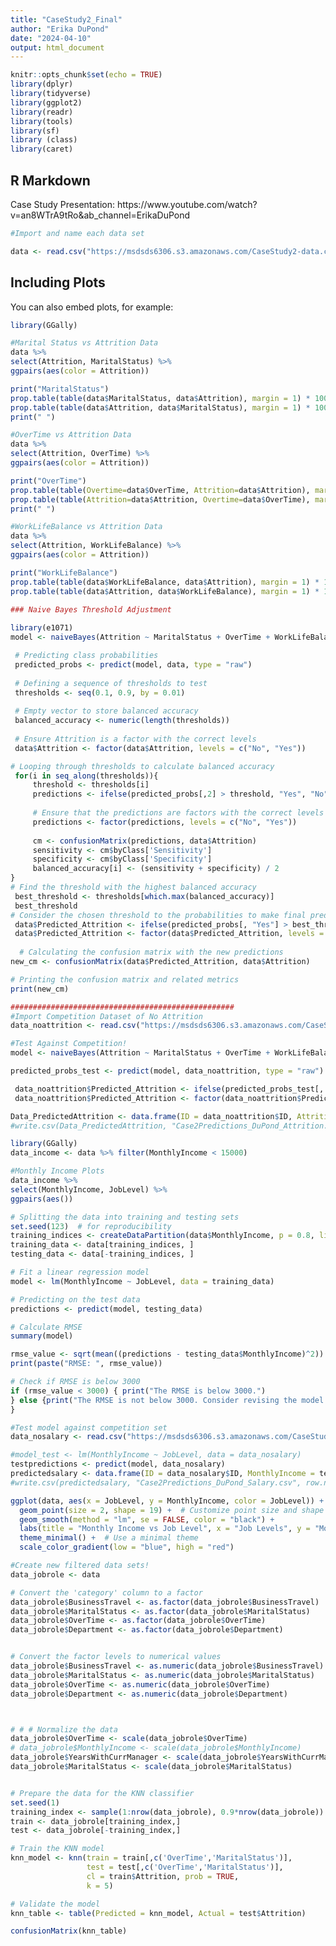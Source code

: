 ---
title: "CaseStudy2_Final"
author: "Erika DuPond"
date: "2024-04-10"
output: html_document
---

```{r setup, include=FALSE}
knitr::opts_chunk$set(echo = TRUE)
library(dplyr)
library(tidyverse)
library(ggplot2)
library(readr)
library(tools)
library(sf)
library (class)
library(caret)
```

## R Markdown

Case Study Presentation: https://www.youtube.com/watch?v=an8WTrA9tRo&ab_channel=ErikaDuPond

```{r employee data, message=FALSE}
#Import and name each data set

data <- read.csv("https://msdsds6306.s3.amazonaws.com/CaseStudy2-data.csv")
```

## Including Plots

You can also embed plots, for example:

```{r pressure, echo=FALSE}
library(GGally)

#Marital Status vs Attrition Data
data %>%
select(Attrition, MaritalStatus) %>%
ggpairs(aes(color = Attrition))

print("MaritalStatus")
prop.table(table(data$MaritalStatus, data$Attrition), margin = 1) * 100
prop.table(table(data$Attrition, data$MaritalStatus), margin = 1) * 100
print(" ")

#OverTime vs Attrition Data
data %>%
select(Attrition, OverTime) %>%
ggpairs(aes(color = Attrition))

print("OverTime")
prop.table(table(Overtime=data$OverTime, Attrition=data$Attrition), margin = 1) * 100
prop.table(table(Attrition=data$Attrition, Overtime=data$OverTime), margin = 1) * 100
print(" ")

#WorkLifeBalance vs Attrition Data
data %>%
select(Attrition, WorkLifeBalance) %>%
ggpairs(aes(color = Attrition))

print("WorkLifeBalance")
prop.table(table(data$WorkLifeBalance, data$Attrition), margin = 1) * 100
prop.table(table(data$Attrition, data$WorkLifeBalance), margin = 1) * 100

```

```{r Naive Bayes Method To Find Attrition Classification, echo=FALSE}
### Naive Bayes Threshold Adjustment
 
library(e1071)
model <- naiveBayes(Attrition ~ MaritalStatus + OverTime + WorkLifeBalance, data=data)

 # Predicting class probabilities
 predicted_probs <- predict(model, data, type = "raw")
 
 # Defining a sequence of thresholds to test
 thresholds <- seq(0.1, 0.9, by = 0.01)
 
 # Empty vector to store balanced accuracy
 balanced_accuracy <- numeric(length(thresholds))
 
 # Ensure Attrition is a factor with the correct levels
 data$Attrition <- factor(data$Attrition, levels = c("No", "Yes"))

# Looping through thresholds to calculate balanced accuracy
 for(i in seq_along(thresholds)){
     threshold <- thresholds[i]
     predictions <- ifelse(predicted_probs[,2] > threshold, "Yes", "No")
     
     # Ensure that the predictions are factors with the correct levels
     predictions <- factor(predictions, levels = c("No", "Yes"))
     
     cm <- confusionMatrix(predictions, data$Attrition)
     sensitivity <- cm$byClass['Sensitivity']
     specificity <- cm$byClass['Specificity']
     balanced_accuracy[i] <- (sensitivity + specificity) / 2
}
# Find the threshold with the highest balanced accuracy
 best_threshold <- thresholds[which.max(balanced_accuracy)]
 best_threshold
# Consider the chosen threshold to the probabilities to make final predictions
 data$Predicted_Attrition <- ifelse(predicted_probs[, "Yes"] > best_threshold,"Yes","No")
 data$Predicted_Attrition <- factor(data$Predicted_Attrition, levels = c("No","Yes"))
 
  # Calculating the confusion matrix with the new predictions
new_cm <- confusionMatrix(data$Predicted_Attrition, data$Attrition)

# Printing the confusion matrix and related metrics
print(new_cm)

##################################################
#Import Competition Dataset of No Attrition
data_noattrition <- read.csv("https://msdsds6306.s3.amazonaws.com/CaseStudy2CompSet%20No%20Attrition.csv")

#Test Against Competition!
model <- naiveBayes(Attrition ~ MaritalStatus + OverTime + WorkLifeBalance, data=data)

predicted_probs_test <- predict(model, data_noattrition, type = "raw")

 data_noattrition$Predicted_Attrition <- ifelse(predicted_probs_test[, "Yes"] > 0.17,"Yes","No")
 data_noattrition$Predicted_Attrition <- factor(data_noattrition$Predicted_Attrition, levels = c("No","Yes"))

Data_PredictedAttrition <- data.frame(ID = data_noattrition$ID, Attrition = data_noattrition$Predicted_Attrition)
#write.csv(Data_PredictedAttrition, "Case2Predictions_DuPond_Attrition.csv", row.names = FALSE)
```

```{r Finding MonthlyIncome Independent Variable, echo=FALSE}
library(GGally)
data_income <- data %>% filter(MonthlyIncome < 15000) 

#Monthly Income Plots
data_income %>%
select(MonthlyIncome, JobLevel) %>%
ggpairs(aes())
```

```{r Linear Regression Model to find Income, echo=FALSE}
# Splitting the data into training and testing sets
set.seed(123)  # for reproducibility
training_indices <- createDataPartition(data$MonthlyIncome, p = 0.8, list = FALSE)
training_data <- data[training_indices, ]
testing_data <- data[-training_indices, ]

# Fit a linear regression model
model <- lm(MonthlyIncome ~ JobLevel, data = training_data)

# Predicting on the test data
predictions <- predict(model, testing_data)

# Calculate RMSE
summary(model)

rmse_value <- sqrt(mean((predictions - testing_data$MonthlyIncome)^2))
print(paste("RMSE: ", rmse_value))

# Check if RMSE is below 3000
if (rmse_value < 3000) { print("The RMSE is below 3000.")
} else {print("The RMSE is not below 3000. Consider revising the model or using more suitable predictors.")
}

#Test model against competition set
data_nosalary <- read.csv("https://msdsds6306.s3.amazonaws.com/CaseStudy2CompSet%20No%20Salary.csv")

#model_test <- lm(MonthlyIncome ~ JobLevel, data = data_nosalary)
testpredictions <- predict(model, data_nosalary)
predictedsalary <- data.frame(ID = data_nosalary$ID, MonthlyIncome = testpredictions)
#write.csv(predictedsalary, "Case2Predictions_DuPond_Salary.csv", row.names = FALSE)

ggplot(data, aes(x = JobLevel, y = MonthlyIncome, color = JobLevel)) +  # Map aesthetics to variables
  geom_point(size = 2, shape = 19) +  # Customize point size and shape
  geom_smooth(method = "lm", se = FALSE, color = "black") +
  labs(title = "Monthly Income vs Job Level", x = "Job Levels", y = "MonthlyIncome") +  # Add labels
  theme_minimal() +  # Use a minimal theme
  scale_color_gradient(low = "blue", high = "red")
```


```{r Failed KNN for filtered Job Role and No. of Companies Worked, echo=FALSE}
#Create new filtered data sets!
data_jobrole <- data

# Convert the 'category' column to a factor
data_jobrole$BusinessTravel <- as.factor(data_jobrole$BusinessTravel)
data_jobrole$MaritalStatus <- as.factor(data_jobrole$MaritalStatus)
data_jobrole$OverTime <- as.factor(data_jobrole$OverTime)
data_jobrole$Department <- as.factor(data_jobrole$Department)


# Convert the factor levels to numerical values
data_jobrole$BusinessTravel <- as.numeric(data_jobrole$BusinessTravel)
data_jobrole$MaritalStatus <- as.numeric(data_jobrole$MaritalStatus)
data_jobrole$OverTime <- as.numeric(data_jobrole$OverTime)
data_jobrole$Department <- as.numeric(data_jobrole$Department)



# # # Normalize the data
data_jobrole$OverTime <- scale(data_jobrole$OverTime)
# data_jobrole$MonthlyIncome <- scale(data_jobrole$MonthlyIncome)
data_jobrole$YearsWithCurrManager <- scale(data_jobrole$YearsWithCurrManager)
data_jobrole$MaritalStatus <- scale(data_jobrole$MaritalStatus)


# Prepare the data for the KNN classifier
set.seed(1) 
training_index <- sample(1:nrow(data_jobrole), 0.9*nrow(data_jobrole)) # 90% for training
train <- data_jobrole[training_index,]
test <- data_jobrole[-training_index,]

# Train the KNN model
knn_model <- knn(train = train[,c('OverTime','MaritalStatus')], 
                 test = test[,c('OverTime','MaritalStatus')],
                 cl = train$Attrition, prob = TRUE,
                 k = 5)

# Validate the model
knn_table <- table(Predicted = knn_model, Actual = test$Attrition)

confusionMatrix(knn_table)
```
